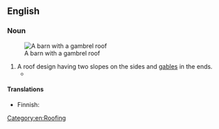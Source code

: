 ==English==
{{wikipedia}}

===Noun===
{{en-noun}}
[[Image:LightningVolt Barn.jpg|thumb|A barn with a gambrel roof]]
# A roof design having two slopes on the sides and [[gable]]s in the ends.
#* {{quote-book|1=en|year=1926|author=Sir Arthur Conan Doyle|authorlink=Arthur Conan Doyle|title=The Land of Mist|url=http://gutenberg.net.au/ebooks06/0601351h.html|passage=It was certainly a depressing place, with a huge, '''gambrel roof''' which came down over the upper windows and nearly obscured them.}}

====Translations====
{{trans-top|roof design}}
* Finnish: {{t+|fi|mansardikatto}}
{{trans-mid}}
{{trans-bottom}}

[[Category:en:Roofing]]